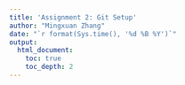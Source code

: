 ```yaml
---
title: 'Assignment 2: Git Setup'
author: "Mingxuan Zhang"
date: "`r format(Sys.time(), '%d %B %Y')`"
output: 
  html_document:
    toc: true
    toc_depth: 2
---
```

